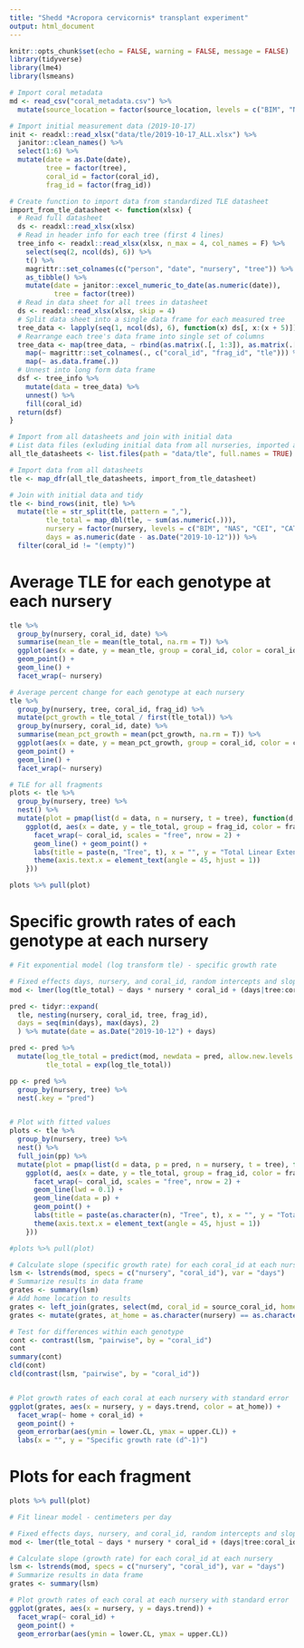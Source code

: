 ```yaml
---
title: "Shedd *Acropora cervicornis* transplant experiment"
output: html_document
---
```


```r
knitr::opts_chunk$set(echo = FALSE, warning = FALSE, message = FALSE)
library(tidyverse)
library(lme4)
library(lsmeans)
```

```r
# Import coral metadata
md <- read_csv("coral_metadata.csv") %>%
  mutate(source_location = factor(source_location, levels = c("BIM", "NAS", "CEI", "CAT", "EXU")))
```


```r
# Import initial measurement data (2019-10-17)
init <- readxl::read_xlsx("data/tle/2019-10-17_ALL.xlsx") %>%
  janitor::clean_names() %>%
  select(1:6) %>%
  mutate(date = as.Date(date),
         tree = factor(tree),
         coral_id = factor(coral_id),
         frag_id = factor(frag_id))
```


```r
# Create function to import data from standardized TLE datasheet
import_from_tle_datasheet <- function(xlsx) {
  # Read full datasheet
  ds <- readxl::read_xlsx(xlsx)
  # Read in header info for each tree (first 4 lines)
  tree_info <- readxl::read_xlsx(xlsx, n_max = 4, col_names = F) %>%
    select(seq(2, ncol(ds), 6)) %>%
    t() %>%
    magrittr::set_colnames(c("person", "date", "nursery", "tree")) %>%
    as_tibble() %>%
    mutate(date = janitor::excel_numeric_to_date(as.numeric(date)),
           tree = factor(tree))
  # Read in data sheet for all trees in datasheet
  ds <- readxl::read_xlsx(xlsx, skip = 4)
  # Split data sheet into a single data frame for each measured tree
  tree_data <- lapply(seq(1, ncol(ds), 6), function(x) ds[, x:(x + 5)])
  # Rearrange each tree's data frame into single set of columns
  tree_data <- map(tree_data, ~ rbind(as.matrix(.[, 1:3]), as.matrix(.[, 4:6]))) %>%
    map(~ magrittr::set_colnames(., c("coral_id", "frag_id", "tle"))) %>%
    map(~ as.data.frame(.))
  # Unnest into long form data frame
  dsf <- tree_info %>%
    mutate(data = tree_data) %>%
    unnest() %>%
    fill(coral_id)
  return(dsf)
}
```


```r
# Import from all datasheets and join with initial data
# List data files (exluding initial data from all nurseries, imported above)
all_tle_datasheets <- list.files(path = "data/tle", full.names = TRUE) %>% setdiff("data/tle/2019-10-17_ALL.xlsx")

# Import data from all datasheets
tle <- map_dfr(all_tle_datasheets, import_from_tle_datasheet)

# Join with initial data and tidy
tle <- bind_rows(init, tle) %>%
  mutate(tle = str_split(tle, pattern = ","),
         tle_total = map_dbl(tle, ~ sum(as.numeric(.))),
         nursery = factor(nursery, levels = c("BIM", "NAS", "CEI", "CAT", "EXU")),
         days = as.numeric(date - as.Date("2019-10-12"))) %>%
  filter(coral_id != "(empty)")
```

# Average TLE for each genotype at each nursery
```r
tle %>%
  group_by(nursery, coral_id, date) %>%
  summarise(mean_tle = mean(tle_total, na.rm = T)) %>%
  ggplot(aes(x = date, y = mean_tle, group = coral_id, color = coral_id)) +
  geom_point() +
  geom_line() +
  facet_wrap(~ nursery)
```


```r
# Average percent change for each genotype at each nursery
tle %>%
  group_by(nursery, tree, coral_id, frag_id) %>%
  mutate(pct_growth = tle_total / first(tle_total)) %>%
  group_by(nursery, coral_id, date) %>%
  summarise(mean_pct_growth = mean(pct_growth, na.rm = T)) %>%
  ggplot(aes(x = date, y = mean_pct_growth, group = coral_id, color = coral_id)) +
  geom_point() +
  geom_line() +
  facet_wrap(~ nursery)
```


```r
# TLE for all fragments
plots <- tle %>%
  group_by(nursery, tree) %>%
  nest() %>%
  mutate(plot = pmap(list(d = data, n = nursery, t = tree), function(d, n, t) {
    ggplot(d, aes(x = date, y = tle_total, group = frag_id, color = frag_id)) +
      facet_wrap(~ coral_id, scales = "free", nrow = 2) +
      geom_line() + geom_point() +
      labs(title = paste(n, "Tree", t), x = "", y = "Total Linear Extension (cm)") +
      theme(axis.text.x = element_text(angle = 45, hjust = 1))
    }))

plots %>% pull(plot)
```

# Specific growth rates of each genotype at each nursery
```r
# Fit exponential model (log transform tle) - specific growth rate

# Fixed effects days, nursery, and coral_id, random intercepts and slopes for each fragment
mod <- lmer(log(tle_total) ~ days * nursery * coral_id + (days|tree:coral_id:frag_id), data = tle)

pred <- tidyr::expand(
  tle, nesting(nursery, coral_id, tree, frag_id), 
  days = seq(min(days), max(days), 2)
  ) %>% mutate(date = as.Date("2019-10-12") + days)

pred <- pred %>%
  mutate(log_tle_total = predict(mod, newdata = pred, allow.new.levels = TRUE),
         tle_total = exp(log_tle_total))

pp <- pred %>%
  group_by(nursery, tree) %>%
  nest(.key = "pred")


# Plot with fitted values
plots <- tle %>%
  group_by(nursery, tree) %>%
  nest() %>%
  full_join(pp) %>%
  mutate(plot = pmap(list(d = data, p = pred, n = nursery, t = tree), function(d, p, n, t) {
    ggplot(d, aes(x = date, y = tle_total, group = frag_id, color = frag_id)) +
      facet_wrap(~ coral_id, scales = "free", nrow = 2) +
      geom_line(lwd = 0.1) +
      geom_line(data = p) + 
      geom_point() +
      labs(title = paste(as.character(n), "Tree", t), x = "", y = "Total Linear Extension (cm)") +
      theme(axis.text.x = element_text(angle = 45, hjust = 1))
    }))

#plots %>% pull(plot)
```

```r
# Calculate slope (specific growth rate) for each coral_id at each nursery
lsm <- lstrends(mod, specs = c("nursery", "coral_id"), var = "days")
# Summarize results in data frame
grates <- summary(lsm)
# Add home location to results
grates <- left_join(grates, select(md, coral_id = source_coral_id, home = source_location))
grates <- mutate(grates, at_home = as.character(nursery) == as.character(home))

# Test for differences within each genotype
cont <- contrast(lsm, "pairwise", by = "coral_id")
cont
summary(cont)
cld(cont)
cld(contrast(lsm, "pairwise", by = "coral_id"))


# Plot growth rates of each coral at each nursery with standard error
ggplot(grates, aes(x = nursery, y = days.trend, color = at_home)) +
  facet_wrap(~ home + coral_id) +
  geom_point() +
  geom_errorbar(aes(ymin = lower.CL, ymax = upper.CL)) +
  labs(x = "", y = "Specific growth rate (d^-1)")
```

# Plots for each fragment
```r
plots %>% pull(plot)
```

```r
# Fit linear model - centimeters per day

# Fixed effects days, nursery, and coral_id, random intercepts and slopes for each fragment
mod <- lmer(tle_total ~ days * nursery * coral_id + (days|tree:coral_id:frag_id), data = newtle)

# Calculate slope (growth rate) for each coral_id at each nursery
lsm <- lstrends(mod, specs = c("nursery", "coral_id"), var = "days")
# Summarize results in data frame
grates <- summary(lsm)

# Plot growth rates of each coral at each nursery with standard error
ggplot(grates, aes(x = nursery, y = days.trend)) +
  facet_wrap(~ coral_id) +
  geom_point() +
  geom_errorbar(aes(ymin = lower.CL, ymax = upper.CL))
```


